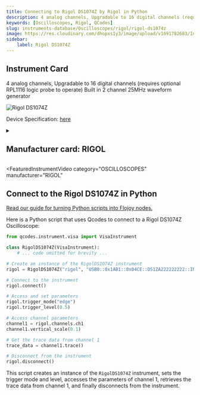 ```yaml
---
title: Connecting to Rigol DS1074Z by Rigol in Python
description: 4 analog channels, Upgradable to 16 digital channels (requires optional RPL1116 logic probe to operate) Built in 2 channel 25MHz waveform generator
keywords: [Oscilloscopes, Rigol, QCodes] 
slug: instruments-database/Oscilloscopes/rigol/rigol-ds1074z 
image: https://res.cloudinary.com/dhopxs1y3/image/upload/v1691782683/Instruments/Oscilloscopes/Rigol-DS1074Z/Rigol-DS1074Z.jpg
sidebar:
    label: Rigol DS1074Z 
---
```



## Instrument Card

4 analog channels, Upgradable to 16 digital channels (requires optional RPL1116 logic probe to operate)
Built in 2 channel 25MHz waveform generator


![Rigol DS1074Z](https://res.cloudinary.com/dhopxs1y3/image/upload/v1691782683/Instruments/Oscilloscopes/Rigol-DS1074Z/Rigol-DS1074Z.jpg)

Device Specification: [here](/instruments-database/all-instruments)

<details style={{ marginTop: "15px"}}>
<summary><h2 style={{display:'inline'}}>Manufacturer card: RIGOL</h2></summary>

![RIGOL](https://res.cloudinary.com/dhopxs1y3/image/upload/v1692806170/Instruments/Vendor%20Logos/Rigol.png)

RIGOL Technologies, Inc. specializes in development and production of test and measuring equipment and is one of the fastest growing Chinese companies in this sphere.
RIGOL’s line of products includes [digital storage oscilloscopes](https://www.tmatlantic.com/e-store/index.php?SECTION_ID=227), [function/arbitrary waveform generators](https://www.tmatlantic.com/e-store/index.php?SECTION_ID=230), [digital multimeters](https://www.tmatlantic.com/e-store/index.php?SECTION_ID=233), PC-based devices compatible with LXI standard etc.

- Headquarters: Beijing, China
- Yearly Revenue (millions, USD): 23
- Vendor Website: [here](https://www.rigol.com/)

</details>


<FeaturedInstrumentVideo
  category="OSCILLOSCOPES"
  manufacturer="RIGOL"
></FeaturedInstrumentVideo>

## Connect to the Rigol DS1074Z in Python

[Read our guide for turning Python scripts into Flojoy nodes.](https://docs.flojoy.ai/contribution/blocks/custom-flojoy-block/)



<Tabs>
<TabItem value="Flojoy" label="Flojoy" className="flojoy-instrument-tabs">

<NodeCardCollection category="OSCILLOSCOPES" manufacturer="Rigol"></NodeCardCollection>

</TabItem>
<TabItem value="QCodes" label="QCodes">

Here is a Python script that uses Qcodes to connect to a Rigol DS1074Z Oscilloscope:

```python
from qcodes.instrument.visa import VisaInstrument

class RigolDS1074Z(VisaInstrument):
    # ... code omitted for brevity ...

# Create an instance of the RigolDS1074Z instrument
rigol = RigolDS1074Z("rigol", "USB0::0x1AB1::0x04CE::DS1ZA222222222::INSTR")

# Connect to the instrument
rigol.connect()

# Access and set parameters
rigol.trigger_mode("edge")
rigol.trigger_level(0.5)

# Access channel parameters
channel1 = rigol.channels.ch1
channel1.vertical_scale(0.1)

# Get the trace data from channel 1
trace_data = channel1.trace()

# Disconnect from the instrument
rigol.disconnect()
```

This script creates an instance of the `RigolDS1074Z` instrument, sets the trigger mode and level, accesses the parameters of channel 1, retrieves the trace data from channel 1, and finally disconnects from the instrument.

</TabItem>
</Tabs>